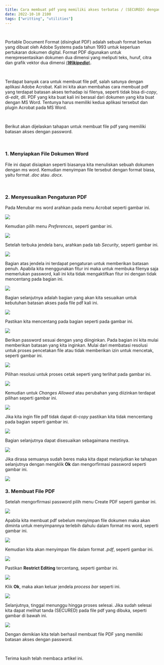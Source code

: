 ```yaml
---
title: Cara membuat pdf yang memiliki akses terbatas / (SECURED) dengan password
date: 2022-10-10 2100
tags: ["writting", "utilities"]
---
```



<br/>

Portable Document Format (disingkat PDF) adalah sebuah format berkas yang dibuat oleh Adobe Systems pada tahun 1993 untuk keperluan pertukaran dokumen digital. Format PDF digunakan untuk merepresentasikan dokumen dua dimensi yang meliputi teks, huruf, citra dan grafik vektor dua dimensi [(***Wikipedia***)](https://id.wikipedia.org/wiki/Portable_Document_Format).

<br/>

Terdapat banyak cara untuk membuat file pdf, salah satunya dengan aplikasi Adobe Acrobat. Kali ini kita akan membahas cara membuat pdf yang terdapat batasan akses terhadap isi filenya, seperti tidak bisa di-*copy*, di-*edit*, dll. PDF yang kita buat kali ini berasal dari dokumen yang kita buat dengan MS Word. Tentunya harus memiliki kedua aplikasi tersebut dan plugin Acrobat pada MS Word.

<br/>

Berikut akan dijelaskan tahapan untuk membuat file pdf yang memiliki batasan akses dengan password.

<br/>

### 1. Menyiapkan File Dokumen Word

File ini dapat disiapkan seperti biasanya kita menuliskan sebuah dokumen dengan ms word. Kemudian menyimpan file tersebut dengan format biasa, yaitu format *.doc* atau *.docx*.

<br/>

### 2. Menyesuaikan Pengaturan PDF

Pada Menubar ms word arahkan pada menu Acrobat seperti gambar ini.

![](./1.png)<br/>

Kemudian pilih menu *Preferences*, seperti gambar ini.

![](./2.png)<br/>

Setelah terbuka jendela baru, arahkan pada tab *Security*, seperti gambar  ini.

![](./3.png)<br/>

Bagian atas jendela ini terdapat pengaturan untuk memberikan batasan penuh. Apabila kita menggunakan fitur ini maka untuk membuka filenya saja memerlukan password, kali ini kita tidak mengaktifkan fitur ini dengan tidak mencentang pada bagian ini.

![](./4.png)<br/>

Bagian selanjutnya adalah bagian yang akan kita sesuaikan untuk kebutuhan batasan akses pada file pdf kali ini.

![](./5.png)<br/>

Pastikan kita mencentang pada bagian seperti pada gambar ini.

![](./6.png)<br/>

Berikan password sesuai dengan yang diinginkan. Pada bagian ini kita mulai memberikan batasan yang kita inginkan. Mulai dari membatasi resolusi untuk proses pencetakan file atau tidak memberikan izin untuk mencetak, seperti gambar ini.

![](./7.png)<br/>

Pilihan resolusi untuk proses cetak seperti yang terlihat pada gambar ini.

![](./8.png)<br/>

Kemudian untuk *Changes Allowed* atau perubahan yang diizinkan terdapat pilihan seperti gambar ini.

![](./9.png)<br/>

Jika kita ingin file pdf tidak dapat di-*copy* pastikan kita tidak mencentang pada bagian seperti gambar ini.

![](./10.png)<br/>

Bagian selanjutnya dapat disesuaikan sebagaimana mestinya.

![](./11.png)<br/>

Jika dirasa semuanya sudah beres maka kita dapat melanjutkan ke tahapan selanjutnya dengan mengklik **Ok** dan mengorfirmasi password seperti gambar ini.

![](./12.png)<br/>

### 3. Membuat File PDF

Setelah mengorfirmasi password pilih menu Create PDF seperti gambar ini.

![](./13.png)<br/>

Apabila kita membuat pdf sebelum menyimpan file dokumen maka akan diminta untuk menyimpannya terlebih dahulu dalam format ms word, seperti gambar ini.

![](./14.png)<br/>

Kemudian kita akan menyimpan file dalam format *.pdf*, seperti gambar ini.

![](./15.png)<br/>

Pastikan **Restrict Editing** tercentang, seperti gambar ini.

![](./16.png)<br/>

Klik **Ok**, maka akan keluar jendela *process bar* seperti ini.

![](./17.png)<br/>

Selanjutnya, tinggal menunggu hingga proses selesai. Jika sudah selesai kita dapat melihat tanda (SECURED) pada file pdf yang dibuka, seperti gambar di bawah ini.

![](./18.png)<br/>

Dengan demikian kita telah berhasil membuat file PDF yang memiliki batasan akses dengan password.

<br/>

Terima kasih telah membaca artikel ini.